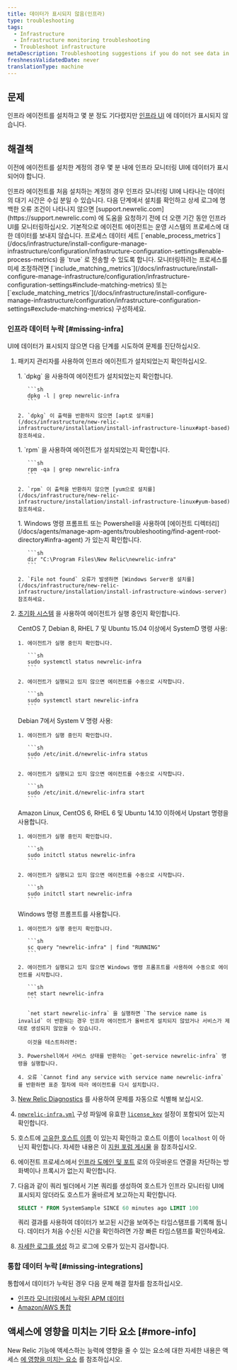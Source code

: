 ```yaml
---
title: 데이터가 표시되지 않음(인프라)
type: troubleshooting
tags:
  - Infrastructure
  - Infrastructure monitoring troubleshooting
  - Troubleshoot infrastructure
metaDescription: Troubleshooting suggestions if you do not see data in the New Relic infrastructure UI.
freshnessValidatedDate: never
translationType: machine
---
```


## 문제

인프라 에이전트를 설치하고 몇 분 정도 기다렸지만 [인프라 UI](/docs/infrastructure/infrastructure-ui-pages/infra-ui-overview) 에 데이터가 표시되지 않습니다.

## 해결책

이전에 에이전트를 설치한 계정의 경우 몇 분 내에 인프라 모니터링 UI에 데이터가 표시되어야 합니다.

<Callout variant="important">
  인프라 에이전트를 처음 설치하는 계정의 경우 인프라 모니터링 UI에 나타나는 데이터의 대기 시간은 수십 분일 수 있습니다. 다음 단계에서 설치를 확인하고 상세 로그에 명백한 오류 조건이 나타나지 않으면 [support.newrelic.com](https://support.newrelic.com) 에 도움을 요청하기 전에 더 오랜 기간 동안 인프라 UI를 모니터링하십시오.
</Callout>

<Callout variant="important">
  기본적으로 에이전트 에이전트는 운영 시스템의 프로세스에 대한 데이터를 보내지 않습니다. 프로세스 데이터 세트 [`enable_process_metrics`](/docs/infrastructure/install-configure-manage-infrastructure/configuration/infrastructure-configuration-settings#enable-process-metrics) 을 `true` 로 전송할 수 있도록 합니다. 모니터링하려는 프로세스를 미세 조정하려면 [`include_matching_metrics`](/docs/infrastructure/install-configure-manage-infrastructure/configuration/infrastructure-configuration-settings#include-matching-metrics) 또는 [`exclude_matching_metrics`](/docs/infrastructure/install-configure-manage-infrastructure/configuration/infrastructure-configuration-settings#exclude-matching-metrics) 구성하세요.
</Callout>

### 인프라 데이터 누락 [#missing-infra]

UI에 데이터가 표시되지 않으면 다음 단계를 시도하여 문제를 진단하십시오.

1. 패키지 관리자를 사용하여 인프라 에이전트가 설치되었는지 확인하십시오.

   <CollapserGroup>
     <Collapser id="apt-install-verify" title="apt(Debian 또는 Ubuntu) 설치 확인">
       1. `dpkg` 을 사용하여 에이전트가 설치되었는지 확인합니다.

          ```sh
          dpkg -l | grep newrelic-infra
          ```

       2. `dpkg` 이 출력을 반환하지 않으면 [apt로 설치를](/docs/infrastructure/new-relic-infrastructure/installation/install-infrastructure-linux#apt-based) 참조하세요.
     </Collapser>

     <Collapser id="yum-install-verify" title="yum(Amazon Linux, CentOS 또는 RHEL) 설치 확인">
       1. `rpm` 을 사용하여 에이전트가 설치되었는지 확인합니다.

          ```sh
          rpm -qa | grep newrelic-infra
          ```

       2. `rpm` 이 출력을 반환하지 않으면 [yum으로 설치를](/docs/infrastructure/new-relic-infrastructure/installation/install-infrastructure-linux#yum-based) 참조하세요.
     </Collapser>

     <Collapser id="windows-install-verify" title="Windows Server용 설치 확인">
       1. Windows 명령 프롬프트 또는 Powershell을 사용하여 [에이전트 디렉터리](/docs/agents/manage-apm-agents/troubleshooting/find-agent-root-directory#infra-agent) 가 있는지 확인합니다.

          ```sh
          dir "C:\Program Files\New Relic\newrelic-infra"
          ```

       2. `File not found` 오류가 발생하면 [Windows Server용 설치를](/docs/infrastructure/new-relic-infrastructure/installation/install-infrastructure-windows-server) 참조하세요.
     </Collapser>
   </CollapserGroup>

2. [초기화 시스템](/docs/infrastructure/new-relic-infrastructure/configuration/start-stop-restart-check-infrastructure-agent-status#init-system) 을 사용하여 에이전트가 실행 중인지 확인합니다.

   <CollapserGroup>
     <Collapser id="systemd-verify-status" title="SystemD로 상태 확인">
       CentOS 7, Debian 8, RHEL 7 및 Ubuntu 15.04 이상에서 SystemD 명령 사용:

       1. 에이전트가 실행 중인지 확인합니다.

          ```sh
          sudo systemctl status newrelic-infra
          ```

       2. 에이전트가 실행되고 있지 않으면 에이전트를 수동으로 시작합니다.

          ```sh
          sudo systemctl start newrelic-infra
          ```
     </Collapser>

     <Collapser id="systemv-verify-status" title="System V로 상태 확인">
       Debian 7에서 System V 명령 사용:

       1. 에이전트가 실행 중인지 확인합니다.

          ```sh
          sudo /etc/init.d/newrelic-infra status
          ```

       2. 에이전트가 실행되고 있지 않으면 에이전트를 수동으로 시작합니다.

          ```sh
          sudo /etc/init.d/newrelic-infra start
          ```
     </Collapser>

     <Collapser id="upstart-verify-status" title="Upstart로 상태 확인">
       Amazon Linux, CentOS 6, RHEL 6 및 Ubuntu 14.10 이하에서 Upstart 명령을 사용합니다.

       1. 에이전트가 실행 중인지 확인합니다.

          ```sh
          sudo initctl status newrelic-infra
          ```

       2. 에이전트가 실행되고 있지 않으면 에이전트를 수동으로 시작합니다.

          ```sh
          sudo initctl start newrelic-infra
          ```
     </Collapser>

     <Collapser id="windows-verify-status" title="Windows에서 상태 확인">
       Windows 명령 프롬프트를 사용합니다.

       1. 에이전트가 실행 중인지 확인합니다.

          ```sh
          sc query "newrelic-infra" | find "RUNNING"
          ```

       2. 에이전트가 실행되고 있지 않으면 Windows 명령 프롬프트를 사용하여 수동으로 에이전트를 시작합니다.

          ```sh
          net start newrelic-infra
          ```

          `net start newrelic-infra` 을 실행하면 `The service name is invalid` 이 반환되는 경우 인프라 에이전트가 올바르게 설치되지 않았거나 서비스가 제대로 생성되지 않았을 수 있습니다.

          이것을 테스트하려면:

       3. Powershell에서 서비스 상태를 반환하는 `get-service newrelic-infra` 명령을 실행합니다.

       4. 오류 `Cannot find any service with service name newrelic-infra` 를 반환하면 표준 절차에 따라 에이전트를 다시 설치합니다.
     </Collapser>
   </CollapserGroup>

3. [New Relic Diagnostics](/docs/agents/manage-apm-agents/troubleshooting/new-relic-diagnostics) 를 사용하여 문제를 자동으로 식별해 보십시오.

4. [`newrelic-infra.yml`](/docs/infrastructure/new-relic-infrastructure/configuration/configure-infrastructure-agent#config-file) 구성 파일에 유효한 [`license_key`](/docs/infrastructure/new-relic-infrastructure/configuration/configure-infrastructure-agent#conf-license_key) 설정이 포함되어 있는지 확인합니다.

5. 호스트에 [고유한 호스트 이름](/docs/infrastructure/new-relic-infrastructure/getting-started/compatibility-requirements-new-relic-infrastructure#hostname) 이 있는지 확인하고 호스트 이름이 `localhost` 이 아닌지 확인합니다. 자세한 내용은 이 [지원 포럼 게시물](https://discuss.newrelic.com/t/relic-solution-a-common-reason-for-a-host-failing-to-show-up-in-the-infrastructure-dashboard/53031) 을 참조하십시오.

6. 에이전트 프로세스에서 [인프라 도메인 및 포트](/docs/apm/new-relic-apm/getting-started/networks#infrastructure) 로의 아웃바운드 연결을 차단하는 방화벽이나 프록시가 없는지 확인합니다.

7. 다음과 같이 쿼리 빌더에서 기본 쿼리를 생성하여 호스트가 인프라 모니터링 UI에 표시되지 않더라도 호스트가 올바르게 보고하는지 확인합니다.

   ```sql
   SELECT * FROM SystemSample SINCE 60 minutes ago LIMIT 100
   ```

   쿼리 결과를 사용하여 데이터가 보고된 시간을 보여주는 타임스탬프를 기록해 둡니다. 데이터가 처음 수신된 시간을 확인하려면 가장 빠른 타임스탬프를 확인하세요.

8. [자세한 로그를 생성](/docs/infrastructure/new-relic-infrastructure/troubleshooting/generating-logs-troubleshooting-infrastructure) 하고 로그에 오류가 있는지 검사합니다.

### 통합 데이터 누락 [#missing-integrations]

통합에서 데이터가 누락된 경우 다음 문제 해결 절차를 참조하십시오.

* [인프라 모니터링에서 누락된 APM 데이터](/docs/infrastructure/new-relic-infrastructure/troubleshooting/apm-data-missing-infrastructure)
* [Amazon/AWS 통합](/docs/infrastructure/amazon-integrations/troubleshooting/no-data-appears-amazonaws-integrations)

## 액세스에 영향을 미치는 기타 요소 [#more-info]

New Relic 기능에 액세스하는 능력에 영향을 줄 수 있는 요소에 대한 자세한 내용은 액세스 [에 영향을 미치는 요소](/docs/accounts/accounts-billing/general-account-settings/factors-affecting-access-features-data) 를 참조하십시오.
